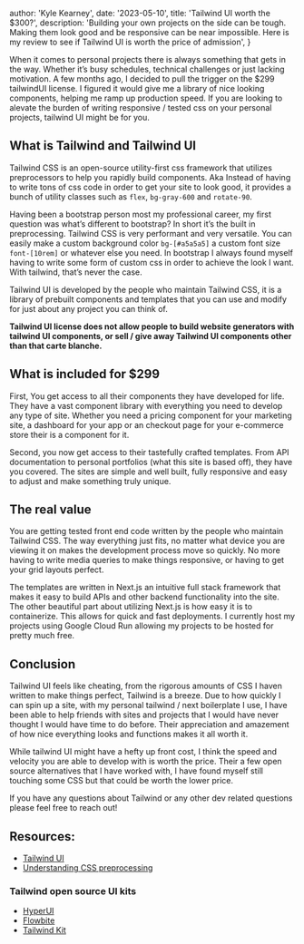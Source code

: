 
  author: 'Kyle Kearney',
  date: '2023-05-10',
  title: 'Tailwind UI worth the $300?',
  description:
    'Building your own projects on the side can be tough. Making them look good and be responsive can be near impossible. Here is my review to see if Tailwind UI is worth the price of admission',
}


When it comes to personal projects there is always something that gets in the way. Whether it’s busy schedules, technical challenges or just lacking motivation. A few months ago, I decided to pull the trigger on the $299 tailwindUI license. I figured it would give me a library of nice looking components, helping me ramp up production speed. If you are looking to alevate the burden of writing responsive / tested css on your personal projects, tailwind UI might be for you.

## What is Tailwind and Tailwind UI

Tailwind CSS is an open-source utility-first css framework that utilizes preprocessors to help you rapidly build components. Aka Instead of having to write tons of css code in order to get your site to look good, it provides a bunch of utility classes such as `flex`, `bg-gray-600` and `rotate-90`.

Having been a bootstrap person most my professional career, my first question was what’s different to bootstrap? In short it’s the built in preprocessing. Tailwind CSS is very performant and very versatile. You can easily make a custom background color `bg-[#a5a5a5]` a custom font size `font-[10rem]`  or whatever else you need. In bootstrap I always found myself having to write some form of custom css in order to achieve the look I want. With tailwind, that’s never the case.

Tailwind UI is developed by the people who maintain Tailwind CSS, it is a library of prebuilt components and templates that you can use and modify for just about any project you can think of.

**Tailwind UI license does not allow people to build website generators with tailwind UI components, or sell / give away Tailwind UI components other than that carte blanche.**

## What is included for $299

First, You get access to all their components they have developed for life. They have a vast component library with everything you need to develop any type of site. Whether you need a pricing component for your marketing site, a dashboard for your app or an checkout page for your e-commerce store their is a component for it.

Second, you now get access to their tastefully crafted templates. From API documentation to personal portfolios (what this site is based off), they have you covered. The sites are simple and well built, fully responsive and easy to adjust and make something truly unique. 

## The real value

You are getting tested front end code written by the people who maintain Tailwind CSS. The way everything just fits, no matter what device you are viewing it on makes the development process move so quickly. No more having to write media queries to make things responsive, or having to get your grid layouts perfect.

The templates are written in Next.js an intuitive full stack framework that makes it easy to build APIs and other backend functionality into the site. The other beautiful part about utilizing Next.js is how easy it is to containerize. This allows for quick and fast deployments. I currently host my projects using Google Cloud Run allowing my projects to be hosted for pretty much free.


## Conclusion

Tailwind UI feels like cheating, from the rigorous amounts of CSS I haven written to make things perfect, Tailwind is a breeze. Due to how quickly I can spin up a site, with my personal tailwind / next boilerplate I use, I have been able to help friends with sites and projects that I would have never thought I would have time to do before. Their appreciation and amazement of how nice everything looks and functions makes it all worth it. 

While tailwind UI might have a hefty up front cost, I think the speed and velocity you are able to develop with is worth the price. Their  a few open source alternatives that I have worked with, I have found myself still touching some CSS but that could be worth the lower price.

If you have any questions about Tailwind or any other dev related questions please feel free to reach out!


## Resources:
- [Tailwind UI](https://tailwindui.com/)
- [Understanding CSS preprocessing](https://developer.mozilla.org/en-US/docs/Glossary/CSS_preprocessor)

### Tailwind open source UI kits
- [HyperUI](https://www.hyperui.dev/)
- [Flowbite](https://flowbite.com/docs/getting-started/introduction/)
- [Tailwind Kit](https://tailwind-kit.com)
